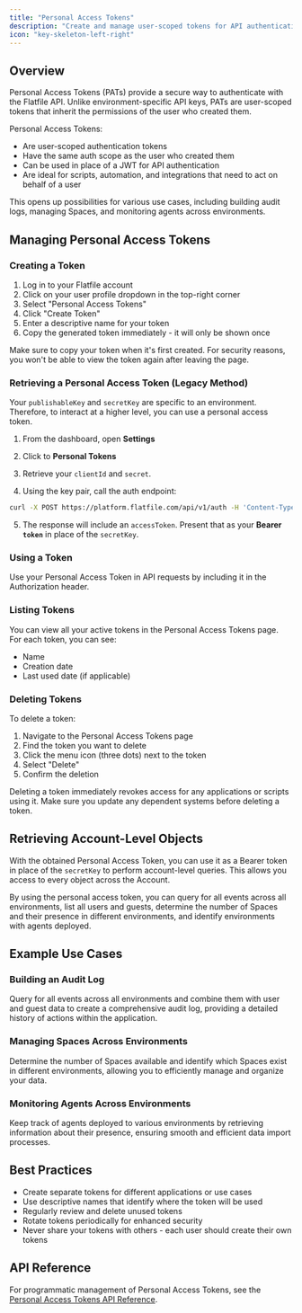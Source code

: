 ```yaml
---
title: "Personal Access Tokens"
description: "Create and manage user-scoped tokens for API authentication"
icon: "key-skeleton-left-right"
---
```


<Snippet file="shared/dxpbanner.mdx" />

## Overview

Personal Access Tokens (PATs) provide a secure way to authenticate with the Flatfile API. Unlike environment-specific API keys, PATs are user-scoped tokens that inherit the permissions of the user who created them.

Personal Access Tokens:
- Are user-scoped authentication tokens
- Have the same auth scope as the user who created them
- Can be used in place of a JWT for API authentication
- Are ideal for scripts, automation, and integrations that need to act on behalf of a user

This opens up possibilities for various use cases, including building audit logs, managing Spaces, and monitoring agents across environments.

## Managing Personal Access Tokens

### Creating a Token

1. Log in to your Flatfile account
2. Click on your user profile dropdown in the top-right corner
3. Select "Personal Access Tokens"
4. Click "Create Token"
5. Enter a descriptive name for your token
6. Copy the generated token immediately - it will only be shown once

<Note>
  Make sure to copy your token when it's first created. For security reasons, you won't be able to view the token again after leaving the page.
</Note>

### Retrieving a Personal Access Token (Legacy Method)

Your `publishableKey` and `secretKey` are specific to an environment. Therefore, to interact at a higher level, you can use a personal access token.

1. From the dashboard, open **Settings**
2. Click to **Personal Tokens**
3. Retrieve your `clientId` and `secret`.

4. Using the key pair, call the auth endpoint:

```bash
curl -X POST https://platform.flatfile.com/api/v1/auth -H 'Content-Type: application/json' -d '{"clientId":"1234-1234", "secret":"1234-1234"}'
```

5. The response will include an `accessToken`. Present that as your **Bearer `token`** in place of the `secretKey`.

### Using a Token

Use your Personal Access Token in API requests by including it in the Authorization header.

### Listing Tokens

You can view all your active tokens in the Personal Access Tokens page. For each token, you can see:
- Name
- Creation date
- Last used date (if applicable)

### Deleting Tokens

To delete a token:
1. Navigate to the Personal Access Tokens page
2. Find the token you want to delete
3. Click the menu icon (three dots) next to the token
4. Select "Delete"
5. Confirm the deletion

<Warning>
  Deleting a token immediately revokes access for any applications or scripts using it. Make sure you update any dependent systems before deleting a token.
</Warning>

## Retrieving Account-Level Objects

With the obtained Personal Access Token, you can use it as a Bearer token in place of the `secretKey` to perform account-level queries. This allows you access to every object across the Account.

By using the personal access token, you can query for all events across all environments, list all users and guests, determine the number of Spaces and their presence in different environments, and identify environments with agents deployed.

## Example Use Cases

### Building an Audit Log

Query for all events across all environments and combine them with user and guest data to create a comprehensive audit log, providing a detailed history of actions within the application.

### Managing Spaces Across Environments

Determine the number of Spaces available and identify which Spaces exist in different environments, allowing you to efficiently manage and organize your data.

### Monitoring Agents Across Environments

Keep track of agents deployed to various environments by retrieving information about their presence, ensuring smooth and efficient data import processes.

## Best Practices

- Create separate tokens for different applications or use cases
- Use descriptive names that identify where the token will be used
- Regularly review and delete unused tokens
- Rotate tokens periodically for enhanced security
- Never share your tokens with others - each user should create their own tokens

## API Reference

For programmatic management of Personal Access Tokens, see the [Personal Access Tokens API Reference](/api-reference/auth/personal-access-tokens).